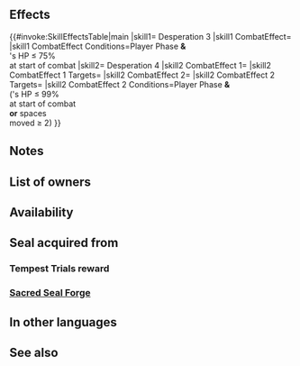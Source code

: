 {{About|the [[Passive]] skill Desperation|the [[Tactics Drills]] map|Skill Studies 5: Desperation|the [[status effect]]|Desperation (status effect)}}
{{Passive
|name=Desperation
|type=B
|exclusive=0
|1name=Desperation 1
|1tagid=SID_攻め立て1
|1promotionRarity=4
|1promotionTier=1
|1effect=If unit’s HP ≤ 25% and unit initiates combat, unit can make a follow-up attack before foe can counterattack.
|1required=-
|1cost=50
|2name=Desperation 2
|2tagid=SID_攻め立て2
|2promotionRarity=5
|2promotionTier=1
|2effect=If unit’s HP ≤ 50% and unit initiates combat, unit can make a follow-up attack before foe can counterattack.
|2cost=100
|3name=Desperation 3
|3tagid=SID_攻め立て3
|3effect=If unit’s HP ≤ 75% and unit initiates combat, unit can make a follow-up attack before foe can counterattack.
|3cost=200
|3next=-
|4name=Desperation 4
|4tagid=SID_攻め立て4
|4effect=Inflicts Spd-4 on foe during combat. At start of combat, if unit's HP ≤ 99% and unit initiates combat, or number of spaces from unit's start position to end position ≥ 2 and unit initiates combat, unit can make a follow-up attack before foe can counterattack.
|4cost=300
|properties4=random_owner
|canUseMove={{MoveList|All}}
|canUseWeapon={{WeaponList|All}}
|properties=random_all
}}
==Effects==
{{#invoke:SkillEffectsTable|main
|skill1={{Si|Desperation 3}} Desperation 3
|skill1 CombatEffect={{Eft|Desperation}}
|skill1 CombatEffect Conditions=Player Phase '''&'''<br>{{Tgt|Unit}}'s HP ≤ 75%<br>at start of combat
|skill2={{Si|Desperation 4}} Desperation 4
|skill2 CombatEffect 1={{Eft|Temporary debuffs|Spd|4}}
|skill2 CombatEffect 1 Targets={{Tgt|Foe}}
|skill2 CombatEffect 2={{Eft|Desperation}}
|skill2 CombatEffect 2 Targets={{Tgt|Unit}}
|skill2 CombatEffect 2 Conditions=Player Phase '''&'''<br>({{Tgt|Unit}}'s HP ≤ 99%<br>at start of combat<br>'''or''' spaces {{Tgt|Unit}}<br>moved ≥ 2)
}}

==Notes==
{{Follow-up before counterattack}}
{{Temporary debuffs|name=Desperation 4}}
{{SpacesFromStarttoEnd|name=Desperation 4}}
==List of owners==
{{Skill Hero List}}
==Availability==
{{PassiveFocusList}}
{{PassiveDistributionList}}
{{PassiveCombatManualList}}
==Seal acquired from==
===Tempest Trials reward===
{{Tempest Trials seal reward}}
===[[Sacred Seal Forge]]===
{{SealCosts
|seals=Desperation 1;Desperation 2;Desperation 3
|badgeColor=Azure
|costs1=20;100;40
|costs2=60;200;50
|costs3=400;1000;100
}}
==In other languages==
{{OtherLanguages
|japanese=攻め立て
|german=Verzweiflung
|spanishEU=Arremetida
|spanishLA=Arremetida
|french=Adrénaline
|italian=Disperazione
|chineseTW=猛攻
|portuguese=Desespero
}}
==See also==
{{See also skills|cond=(Description LIKE '%make a follow-up attack before%can counterattack%' AND (Exclusive=1 AND Name NOT LIKE '%+')) OR (Description LIKE '%follow-up attack before foe can counterattack%' AND SCategory LIKE 'passive_')}}
{{Passives Navbox|B}}
{{Seals Navbox}}